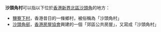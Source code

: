 '''沙頭角村'''可以指以下位於[[香港|香港]][[新界|新界]][[北區_(香港)|北區]][[沙頭角|沙頭角]]的地方：
*[[鹽寮下村|鹽寮下村]]，香港昔日的一條鄉村，被俗稱為「沙頭角村」
*[[沙頭角邨|沙頭角邨]]，[[香港房屋協會|香港房屋協會]]興建的一個「郊區公共房屋」，又寫成「沙頭角村」

{{disambig|Cat=四字建築物消歧義}}
